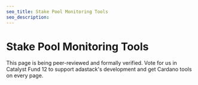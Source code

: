 ```yaml
---
seo_title: Stake Pool Monitoring Tools
seo_description:
---
```


# Stake Pool Monitoring Tools

This page is being peer-reviewed and formally verified. Vote for us in Catalyst Fund 12 to support adastack's development and get Cardano tools on every page.
